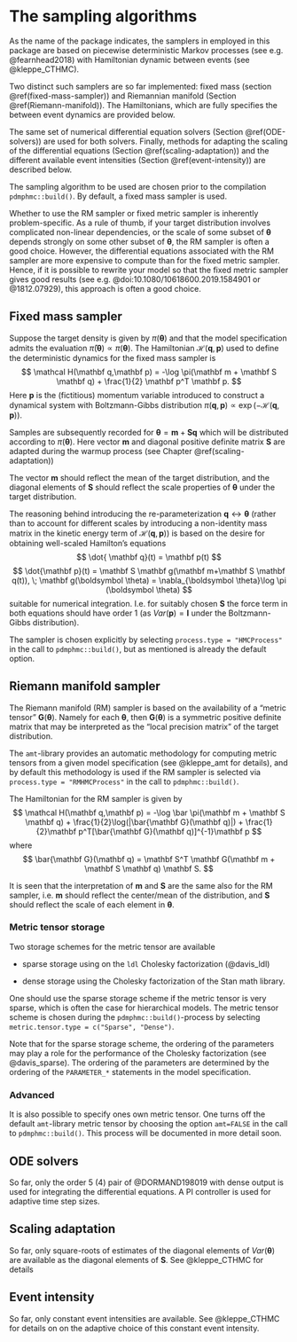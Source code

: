 
# The sampling algorithms {#the-samplers} 


As the name of the package indicates, the samplers in employed in this package are based on piecewise deterministic Markov processes (see e.g. @fearnhead2018) with Hamiltonian dynamic between events (see @kleppe_CTHMC).

Two distinct such samplers are so far implemented: fixed mass (section \@ref(fixed-mass-sampler)) and Riemannian manifold (Section \@ref(Riemann-manifold)). The Hamiltonians, which are fully specifies the between event dynamics are provided below.

The same set of numerical differential equation solvers (Section \@ref(ODE-solvers)) are used for both solvers. Finally, methods for adapting the scaling of the differential equations (Section \@ref(scaling-adaptation)) and the different available event intensities (Section \@ref(event-intensity)) are described below.


The sampling algorithm to be used are chosen prior to the compilation `pdmphmc::build()`. By default, a fixed mass sampler is used.

Whether to use the RM sampler or fixed metric sampler is inherently problem-specific. As a rule of thumb, if your target distribution involves complicated non-linear dependencies, or the scale of some subset of $\boldsymbol \theta$ depends strongly on some other subset of $\boldsymbol \theta$, the RM sampler is often a good choice. However, the differential equations associated with the RM sampler are more expensive to compute than for the fixed metric sampler. Hence, if it is possible to rewrite your model so that the fixed metric sampler gives good results (see e.g. @doi:10.1080/10618600.2019.1584901 or @1812.07929), this approach is often a good choice. 

## Fixed mass sampler {#fixed-mass-sampler}

Suppose the target density is given by $\pi (\boldsymbol \theta)$ and that the model specification admits the evaluation $\bar \pi(\boldsymbol \theta) \propto \pi (\boldsymbol \theta)$. The Hamiltonian $\mathcal H(\mathbf q,\mathbf p)$ used to define the deterministic dynamics for the fixed mass sampler is 
$$
\mathcal H(\mathbf q,\mathbf p) = -\log \pi(\mathbf m + \mathbf S \mathbf q) + \frac{1}{2} \mathbf p^T \mathbf p.
$$
Here $\mathbf p$ is the (fictitious) momentum variable introduced to construct a dynamical system with Boltzmann-Gibbs distribution $\pi(\mathbf q, \mathbf p) \propto \exp(-\mathcal H(\mathbf q,\mathbf p))$.

Samples are subsequently recorded for $\boldsymbol \theta=\mathbf m + \mathbf S \mathbf q$ which will be distributed according to $\pi(\boldsymbol \theta)$. Here vector $\mathbf m$ and diagonal positive definite matrix $\mathbf S$ are adapted during the warmup process (see Chapter \@ref(scaling-adaptation))

The vector $\mathbf m$ should reflect the mean of the target distribution, and the diagonal elements of $\mathbf S$ should reflect the scale properties of $\boldsymbol \theta$ under the target distribution.

The reasoning behind introducing the re-parameterization $\mathbf q \leftrightarrow \boldsymbol \theta$ (rather than to account for different scales by introducing a non-identity mass matrix in the kinetic energy term of $\mathcal H(\mathbf q,\mathbf p)$)
is based on the desire for obtaining well-scaled Hamilton's equations
$$
\dot{ \mathbf q}(t) = \mathbf p(t)
$$
$$
\dot{\mathbf p}(t) = \mathbf S \mathbf g(\mathbf m+\mathbf S \mathbf q(t)), \; \mathbf g(\boldsymbol \theta) = \nabla_{\boldsymbol \theta}\log \pi (\boldsymbol \theta)
$$
suitable for numerical integration. I.e. for suitably chosen $\mathbf S$ the force term in both equations should have order $1$ (as $Var(\mathbf p)=\mathbf I$ under the Boltzmann-Gibbs distribution). 

The sampler is chosen explicitly by selecting `process.type = "HMCProcess"` in the call to `pdmphmc::build()`, but as mentioned is already the default option.

## Riemann manifold sampler {#Riemann-manifold}

The Riemann manifold (RM) sampler is based on the availability of a "metric tensor" $\mathbf G(\boldsymbol \theta)$. Namely for each $\boldsymbol \theta$, then $\mathbf G(\boldsymbol \theta)$ is a symmetric positive definite matrix that may be interpreted as the "local precision matrix" of the target distribution.

The `amt`-library provides an automatic methodology for computing metric tensors from a given model specification (see @kleppe_amt for details), and by default this methodology is used if the RM sampler is selected via `process.type = "RMHMCProcess"` in the call to `pdmphmc::build()`.


The Hamiltonian for the RM sampler is given by
$$
\mathcal H(\mathbf q,\mathbf p) = -\log \bar \pi(\mathbf m + \mathbf S \mathbf q) + \frac{1}{2}\log(|\bar{\mathbf G}(\mathbf q)|) + \frac{1}{2}\mathbf p^T[\bar{\mathbf G}(\mathbf q)]^{-1}\mathbf p
$$
where
$$
\bar{\mathbf G}(\mathbf q) = \mathbf S^T \mathbf G(\mathbf m + \mathbf S \mathbf q) \mathbf S.
$$

It is seen that the interpretation of $\mathbf m$ and $\mathbf S$ are the same also for the RM sampler, i.e. $\mathbf m$ should reflect the center/mean of the distribution, and $\mathbf S$ should reflect the scale of each element in $\boldsymbol \theta$.


### Metric tensor storage

Two storage schemes for the metric tensor are available

- sparse storage using on the `ldl` Cholesky factorization (@davis_ldl)

- dense storage using the Cholesky factorization of the Stan math library.

One should use the sparse storage scheme if the metric tensor is very sparse, which is often the case for hierarchical models. 
The metric tensor scheme is chosen during the `pdmphmc::build()`-process by selecting `metric.tensor.type = c("Sparse", "Dense")`.

Note that for the sparse storage scheme, the ordering of the parameters may play a role for the performance of the Cholesky factorization (see @davis_sparse). The ordering of the parameters are determined by the ordering of the `PARAMETER_*` statements in the model specification.

### Advanced

It is also possible to specify ones own metric tensor. One turns off the default `amt`-library metric tensor by choosing the option `amt=FALSE` in the call to `pdmphmc::build()`. This process will be documented in more detail soon.

## ODE solvers {#ODE-solvers}

So far, only the order 5 (4) pair of @DORMAND198019 with dense output is used for integrating the differential equations. A PI controller is used for adaptive time step sizes.

## Scaling adaptation {#scaling-adaptation}

So far, only square-roots of estimates of the diagonal elements of $Var(\boldsymbol \theta)$ are available as the diagonal elements of $\mathbf S$. See @kleppe_CTHMC for details

## Event intensity {#event-intensity}

So far, only constant event intensities are available. See @kleppe_CTHMC for details on on the adaptive choice of this constant event intensity.
